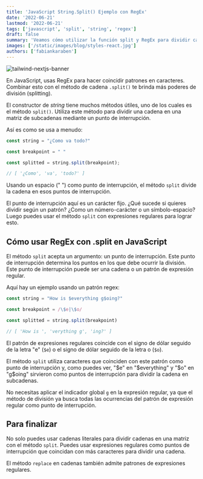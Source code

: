 ```yaml
---
title: 'JavaScript String.Split() Ejemplo con RegEx'
date: '2022-06-21'
lastmod: '2022-06-21'
tags: ['javascript', 'split', 'string', 'regex']
draft: false
summary: 'Veamos cómo utilizar la función split y RegEx para dividir cadenas de texto.'
images: ['/static/images/blog/styles-react.jpg']
authors: ['fabiankaraben']
---
```


![tailwind-nextjs-banner](/../static/images/blog/styles-react.jpg)


En JavaScript, usas RegEx para hacer coincidir patrones en caracteres. Combinar esto con el método de 
cadena `.split()` te brinda más poderes de división (splitting).

El constructor de *string* tiene muchos métodos útiles, uno de los cuales es el método `split()`.
Utiliza este método para dividir una cadena en una matriz de subcadenas mediante un punto de interrupción.

Así es como se usa a menudo:

```javascript
const string = "¿Como va todo?"

const breakpoint = " "

const splitted = string.split(breakpoint);

// [ '¿Como', 'va', 'todo?' ]
```

Usando un espacio (" ") como punto de interrupción, el método `split` divide la cadena en esos puntos de interrupción.

El punto de interrupción aquí es un carácter fijo. ¿Qué sucede si quieres dividir según un patrón? 
¿Como un número-carácter o un símbolo-espacio? 
Luego puedes usar el método `split` con expresiones regulares para lograr esto.

## Cómo usar RegEx con .split en JavaScript

El método `split` acepta un argumento: un punto de interrupción. 
Este punto de interrupción determina los puntos en los que debe ocurrir la división. 
Este punto de interrupción puede ser una cadena o un patrón de expresión regular. 

Aquí hay un ejemplo usando un patrón regex:

```javascript
const string = "How is $everything g$oing?"

const breakpoint = /\$e|\$o/

const splitted = string.split(breakpoint)

// [ 'How is ', 'verything g', 'ing?' ]
```

El patrón de expresiones regulares coincide con el signo de dólar seguido de la letra "e" (`$e`) o 
el signo de dólar seguido de la letra o (`$o`). 

El método `split` utiliza caracteres que coinciden con este patrón como punto de interrupción y, 
como puedes ver, "$e" en "$everything" y "$o" en "g$oing" sirvieron como puntos de interrupción 
para dividir la cadena en subcadenas. 

No necesitas aplicar el indicador global `g` en la expresión regular, ya que el método de división ya 
busca todas las ocurrencias del patrón de expresión regular como punto de interrupción.

## Para finalizar

No solo puedes usar cadenas literales para dividir cadenas en una matriz con el método `split`. 
Puedes usar expresiones regulares como puntos de interrupción que coincidan con más caracteres para 
dividir una cadena. 

El método `replace` en cadenas también admite patrones de expresiones regulares.
